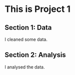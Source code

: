 # This is Project 1

## Section 1: Data

I cleaned some data.

## Section 2: Analysis

I analysed the data.
